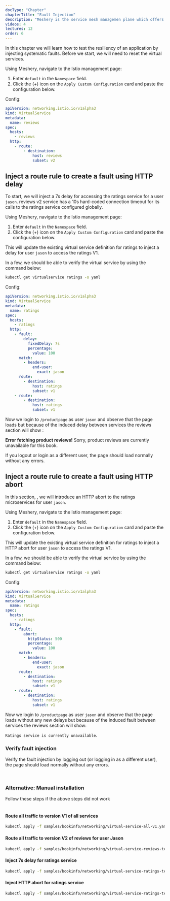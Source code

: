 ---
docType: "Chapter"
chapterTitle: "Fault Injection"
description: "Meshery is the service mesh managemen plane which offers lifecycle, configuration, and performance management of service meshes and their workloads."
videos: 4
lectures: 12
order: 6
---


<ChapterStyle>

In this chapter we will learn how to test the resiliency of an application by injecting systematic faults.
Before we start, we will need to reset the virtual services.

Using Meshery, navigate to the Istio management page:

1. Enter `default` in the `Namespace` field.
2. Click the (+) icon on the `Apply Custom Configuration` card and paste the configuration below.

Config:

```yaml
apiVersion: networking.istio.io/v1alpha3
kind: VirtualService
metadata:
  name: reviews
spec:
  hosts:
    - reviews
  http:
    - route:
        - destination:
            host: reviews
            subset: v2
```

<h2 class="chapter-sub-heading">
  Inject a route rule to create a fault using HTTP delay
</h2>

To start, we will inject a 7s delay for accessing the ratings service for a user `jason`. reviews v2 service has a 10s hard-coded connection timeout for its calls to the ratings service configured globally.

Using Meshery, navigate to the Istio management page:

1. Enter `default` in the `Namespace` field.
2. Click the (+) icon on the `Apply Custom Configuration` card and paste the configuration below.

This will update the existing virtual service definition for ratings to inject a delay for user `jason` to access the ratings V1.

In a few, we should be able to verify the virtual service by using the command below:

```sh
kubectl get virtualservice ratings -o yaml
```

Config:

```yaml
apiVersion: networking.istio.io/v1alpha3
kind: VirtualService
metadata:
  name: ratings
spec:
  hosts:
    - ratings
  http:
    - fault:
        delay:
          fixedDelay: 7s
          percentage:
            value: 100
      match:
        - headers:
            end-user:
              exact: jason
      route:
        - destination:
            host: ratings
            subset: v1
    - route:
        - destination:
            host: ratings
            subset: v1
```

Now we login to `/productpage` as user `jason` and observe that the page loads but because of the induced delay between services the reviews section will show :

<b>Error fetching product reviews!</b>
Sorry, product reviews are currently unavailable for this book.

If you logout or login as a different user, the page should load normally without any errors.

<h2 class="chapter-sub-heading">
  Inject a route rule to create a fault using HTTP abort
</h2>

In this section, , we will introduce an HTTP abort to the ratings microservices for user `jason`.

Using Meshery, navigate to the Istio management page:

1. Enter `default` in the `Namespace` field.
2. Click the (+) icon on the `Apply Custom Configuration` card and paste the configuration below.

This will update the existing virtual service definition for ratings to inject a HTTP abort for user `jason` to access the ratings V1.

In a few, we should be able to verify the virtual service by using the command below:

```sh
kubectl get virtualservice ratings -o yaml
```

Config:

```yaml
apiVersion: networking.istio.io/v1alpha3
kind: VirtualService
metadata:
  name: ratings
spec:
  hosts:
    - ratings
  http:
    - fault:
        abort:
          httpStatus: 500
          percentage:
            value: 100
      match:
        - headers:
            end-user:
              exact: jason
      route:
        - destination:
            host: ratings
            subset: v1
    - route:
        - destination:
            host: ratings
            subset: v1
```

Now we login to `/productpage` as user `jason` and observe that the page loads without any new delays but because of the induced fault between services the reviews section will show:

`Ratings service is currently unavailable`.

<h3 class="chapter-sub-heading"> Verify fault injection</h3>

Verify the fault injection by logging out (or logging in as a different user), the page should load normally without any errors.

<br />
<h3>Alternative: Manual installation</h3>
Follow these steps if the above steps did not work
<br />
<br />

<h4 class="chapter-alt-heading">
  Route all traffic to version V1 of all services
</h4>

```sh
kubectl apply -f samples/bookinfo/networking/virtual-service-all-v1.yaml
```

<h4 class="chapter-alt-heading">
  Route all traffic to version V2 of reviews for user Jason
</h4>

```sh
kubectl apply -f samples/bookinfo/networking/virtual-service-reviews-test-v2.yaml
```

<h4 class="chapter-alt-heading"> Inject 7s delay for ratings service</h4>

```sh
kubectl apply -f samples/bookinfo/networking/virtual-service-ratings-test-delay.yaml
```

<h4 class="chapter-alt-heading"> Inject HTTP abort for ratings service</h4>

```sh
kubectl apply -f samples/bookinfo/networking/virtual-service-ratings-test-abort.yaml
```

</ChapterStyle>
